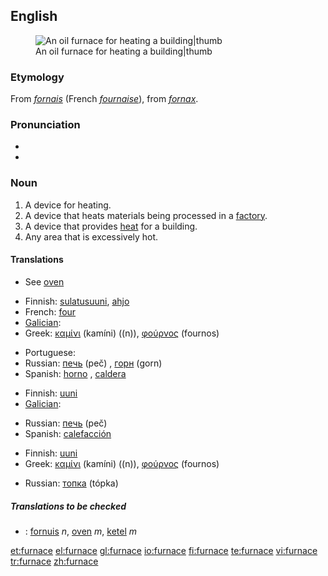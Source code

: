 ==English==
[[Image:Home_oil_furnace.jpg|An oil furnace for heating a building|thumb]]
===Etymology===
From {{OF.}} ''[[fornais]]'' (French ''[[fournaise]]''), from {{L.}} ''[[fornax]]''.

===Pronunciation===
*{{IPA|/ˈfɜːnɪs/}}
*{{audio|en-us-furnace.ogg|Audio (US)}}

===Noun===
{{en-noun}}

# A device for heating.
# A device that heats materials being processed in a [[factory]].
# A device that provides [[heat]] for a building.
# Any area that is excessively hot.

====Translations====
{{trans-top|device for heating}}
* See [[oven]]
{{trans-mid}}
{{trans-bottom}}

{{trans-top|device for heating in a factory, melting metals, etc}}
*Finnish: [[sulatusuuni]], [[ahjo]]
*French: [[four]] {{m}}
*[[Galician]]: {{t+|gl|forno|xs=Galician}} {{m}}
*Greek: [[καμίνι]] (kamíni) ((n)), [[φούρνος]] (fournos) {{m}}
{{trans-mid}}
*Portuguese: {{t+|pt|forno}} {{m}}
*Russian: [[печь]] (peč) {{f}}, [[горн]] (gorn) {{m}}
*Spanish: [[horno]] {{m}}, [[caldera]] {{f}}
{{trans-bottom}}

{{trans-top|device for heating a building}}
*Finnish: [[uuni]]
*[[Galician]]: {{t+|gl|calefacción|xs=Galician}} {{f}}
{{trans-mid}}
*Russian: [[печь]] (peč) {{f}}
*Spanish: [[calefacción]] {{f}}
{{trans-bottom}}

{{trans-top|hot area}}
*Finnish: [[uuni]]
*Greek: [[καμίνι]] (kamíni) ((n)), [[φούρνος]] (fournos) {{m}}
{{trans-mid}}
*Russian: [[топка]] (tópka) {{f}}
{{trans-bottom}}

=====Translations to be checked=====
{{checktrans}}
*{{ttbc|Dutch}}: [[fornuis]] ''n'', [[oven]] ''m'', [[ketel]] ''m''

[[et:furnace]]
[[el:furnace]]
[[gl:furnace]]
[[io:furnace]]
[[fi:furnace]]
[[te:furnace]]
[[vi:furnace]]
[[tr:furnace]]
[[zh:furnace]]